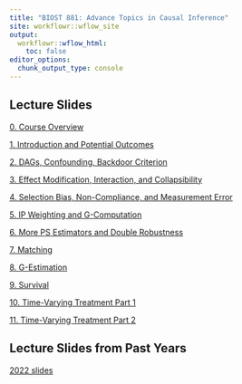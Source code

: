```yaml
---
title: "BIOST 881: Advance Topics in Causal Inference"
site: workflowr::wflow_site
output:
  workflowr::wflow_html:
    toc: false
editor_options:
  chunk_output_type: console
---
```


## Lecture Slides

[0. Course Overview](slides_2023/0_course_introduction.html) 

[1. Introduction and Potential Outcomes](slides_2023/1_introduction.html)

[2. DAGs, Confounding, Backdoor Criterion](slides_2023/2_dags_confounding.html)

[3. Effect Modification, Interaction, and Collapsibility](slides_2023/3_effect_modification_interaction.html)

[4. Selection Bias, Non-Compliance, and Measurement Error](slides_2023/4_selection_bias.html)

[5. IP Weighting and G-Computation](slides_2023/5_modeling1.html)

[6. More PS Estimators and Double Robustness](slides_2023/6_propensity_scores.html)

[7. Matching](slides_2023/7_matching.html)

[8. G-Estimation](slides_2023/8_g_estimation.html)

[9. Survival](slides_2023/9_survival.html)

[10. Time-Varying Treatment Part 1](slides_2023/10_time_varying_treatment_pt1.html)

[11. Time-Varying Treatment Part 2](slides_2023/11_time_varying_treatment_pt2.html)

## Lecture Slides from Past Years

[2022 slides](slide_index_2022.html)

